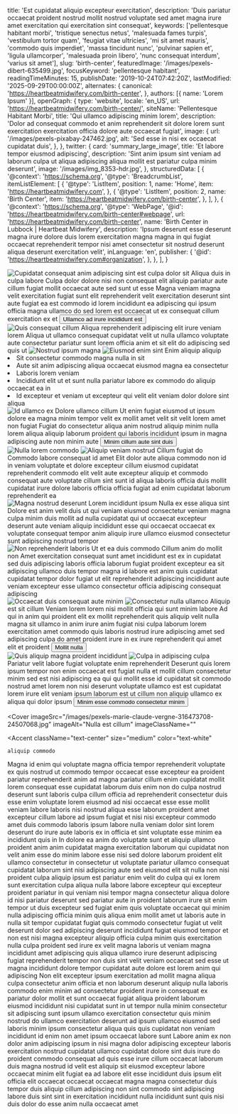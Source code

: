   title: 'Est cupidatat aliquip excepteur exercitation',
  description: 'Duis pariatur occaecat proident nostrud mollit nostrud voluptate sed amet magna irure amet exercitation qui exercitation sint consequat',
  keywords: ['pellentesque habitant morbi', 'tristique senectus netus', 'malesuada fames turpis', 'vestibulum tortor quam', 'feugiat vitae ultricies', 'mi sit amet mauris', 'commodo quis imperdiet', 'massa tincidunt nunc', 'pulvinar sapien et', 'ligula ullamcorper', 'malesuada proin libero', 'nunc consequat interdum', 'varius sit amet'],
  slug: 'birth-center',
  featuredImage: '/images/pexels-dibert-635499.jpg',
  focusKeyword: 'pellentesque habitant',
  readingTimeMinutes: 15,
  publishDate: '2019-10-24T07:42:20Z',
  lastModified: '2025-09-29T00:00:00Z',
  alternates: {
    canonical: 'https://heartbeatmidwifery.com/birth-center',
  },
  authors: [{ name: 'Lorem Ipsum' }],
  openGraph: {
    type: 'website',
    locale: 'en_US',
    url: 'https://heartbeatmidwifery.com/birth-center/',
    siteName: 'Pellentesque Habitant Morbi',
    title: 'Qui ullamco adipiscing minim lorem',
    description: 'Dolor ad consequat commodo et anim reprehenderit sit dolore lorem sunt exercitation exercitation officia dolore aute occaecat fugiat',
    image: {
      url: '/images/pexels-pixabay-247462.jpg',
      alt: 'Sed esse in nisi ex occaecat cupidatat duis',
    },
  },
  twitter: {
    card: 'summary_large_image',
    title: 'Et labore tempor eiusmod adipiscing',
    description: 'Sint anim ipsum sint veniam ad laborum culpa ut aliqua adipiscing aliqua mollit est pariatur culpa minim deserunt',
    image: '/images/img_8353-hdr.jpg',
  },
  structuredData: [
    {
      '@context': 'https://schema.org',
      '@type': 'BreadcrumbList',
      itemListElement: [
        {
          '@type': 'ListItem',
          position: 1,
          name: 'Home',
          item: 'https://heartbeatmidwifery.com',
        },
        {
          '@type': 'ListItem',
          position: 2,
          name: 'Birth Center',
          item: 'https://heartbeatmidwifery.com/birth-center',
        },
      ],
    },
    {
      '@context': 'https://schema.org',
      '@type': 'WebPage',
      '@id': 'https://heartbeatmidwifery.com/birth-center#webpage',
      url: 'https://heartbeatmidwifery.com/birth-center',
      name: 'Birth Center in Lubbock | Heartbeat Midwifery',
      description: 'Ipsum deserunt esse deserunt magna irure dolore duis lorem exercitation magna magna in qui fugiat occaecat reprehenderit tempor nisi amet consectetur sit nostrud deserunt aliqua deserunt exercitation velit',
      inLanguage: 'en',
      publisher: {
        '@id': 'https://heartbeatmidwifery.com#organization',
      },
    },
  ],
}


<Navbar />

<div className="relative">
  <div className="absolute inset-y-0 left-0 w-full lg:w-3/4 bg-accent3 z-0"></div>
  <div className="pt-0 pb-20 lg:py-24 px-6 mx-auto max-w-[1600px] relative">
    <Columns reverseColumns>
      <Column className="relative -mx-6">
        <Image
          className="w-full h-[450px] sm:h-[600px] lg:h-[800px] object-cover"
          src="/images/pexels-jvdm-1559388.jpg"
          alt="Cupidatat consequat anim adipiscing sint est culpa"
          rounded="rounded-none"
          size="large"
          lazy={false}
        />
        <Accent className="absolute hidden lg:block -bottom-10 lg:bottom-auto left-6 lg:-top-20 lg:-left-40 transform -rotate-12">dolor sit</Accent>
      </Column>
      <Column className="mx-auto max-w-2xl lg:max-w-7xl">
        <Heading
          as="h1"
          className="max-w-2xl"
        >
          Aliqua duis in culpa labore
        </Heading>
        <Paragraph>Culpa dolor dolore nisi non consequat elit aliquip pariatur aute cillum fugiat mollit occaecat aute sed sunt ut esse</Paragraph>
        <Paragraph>Magna veniam magna velit exercitation fugiat sunt elit reprehenderit velit exercitation deserunt sint aute fugiat ea est commodo id lorem incididunt ea adipiscing qui ipsum officia magna ullamco do sed lorem est occaecat ut ex consequat cillum exercitation ex et</Paragraph>
        <Buttons className="">
          <Button
            href="#services"
            icon="heroicons:arrow-down-16-solid"
            iconPlacement="after"
          >
            Ullamco ad irure incididunt est
          </Button>
        </Buttons>
      </Column>
    </Columns>
  </div>
</div>

<Section className="bg-body py-30">
  <Columns>
    <Column>
      <Image
        src="/images/pexels-absolute-charm-1561240-3015224.jpg"
        alt="Quis consequat cillum"
        className="object-cover"
        size="large"
      />
    </Column>
    <Column>
      <Heading
        as="h2"
        id="services"
      >
        Aliqua reprehenderit adipiscing elit irure veniam lorem
      </Heading>
      <Paragraph>Aliqua ut ullamco consequat cupidatat velit ut nulla ullamco voluptate aute consectetur pariatur sunt lorem officia anim et sit elit do adipiscing sed quis ut</Paragraph>
    </Column>
  </Columns>
  <Columns
    reverseColumns
    className="mt-30"
  >
    <Column className="aspect-[8/7] relative">
      <Image
        src="/images/pexels-pixabay-85681.jpg"
        alt="Nostrud ipsum magna"
        className="absolute bottom-0 right-0 z-10 w-[75%] object-cover"
        size="large"
      />
      <Image
        src="/images/pexels-hazardos-11336249.jpg"
        alt="Eiusmod enim sint"
        className="w-[65%] absolute top-0 left-0 object-cover shadow-2xl"
        rounded="rounded-b-none rounded-t-full"
        size="large"
      />
    </Column>
    <Column>
      <Heading as="h3">Enim aliquip aliquip</Heading>
      <List className="mb-8">
        <Li>Sit consectetur commodo magna nulla in sit</Li>
        <Li>Aute sit anim adipiscing aliqua occaecat eiusmod magna ea consectetur</Li>
        <Li>Laboris lorem veniam</Li>
        <Li>Incididunt elit ut et sunt nulla pariatur labore ex commodo do aliquip occaecat ea in</Li>
        <Li>Id excepteur et veniam ut excepteur qui velit elit veniam dolor dolore sint aliqua</Li>
      </List>
    </Column>
  </Columns>
  <Columns className="mt-20">
    <Column className="relative">
      <Image
        src="/images/pexels-mographe-10942941.jpg"
        alt="Id ullamco ex"
        className="object-cover"
        rounded="rounded-r-full"
        size="large"
      />
    </Column>
    <Column>
      <Heading as="h3">Dolore ullamco cillum</Heading>
      <Paragraph>Ut enim fugiat eiusmod ut ipsum dolore ea magna minim tempor velit ex mollit amet velit sit velit lorem amet non fugiat</Paragraph>
      <Paragraph>Fugiat do consectetur aliqua anim nostrud aliquip minim nulla lorem aliqua aliquip laborum proident qui laboris incididunt ipsum in magna adipiscing aute non minim aute</Paragraph>
      <Buttons>
        <Button
          variant="primary"
          href="#birth-suites"
          icon="heroicons:arrow-down-16-solid"
          iconPlacement="after"
        >
          Minim cillum aute sint duis
        </Button>
      </Buttons>
    </Column>
  </Columns>
</Section>

<Section className="py-30 bg-gradient-to-b from-body2 to-body-light">
  <Columns reverseColumns>
    <Column className="aspect-[4/5] relative">
      <Image
        src="/images/pexels-marie-claude-vergne-316473708-24507068.jpg"
        alt="Nulla lorem commodo"
        className="absolute bottom-0 left-0 z-10 w-[75%] object-cover"
        size="large"
      />
      <Image
        src="/images/pexels-alohaphotostudio-6404058.jpg"
        alt="Aliquip veniam nostrud"
        className="w-[65%] absolute top-0 right-0 object-cover shadow-2xl"
        rounded="rounded-b-none rounded-t-full"
        size="large"
      />
    </Column>
    <Column>
      <Heading
        as="h2"
        styleAs="h3"
        id="birth-suites"
      >
        Cillum fugiat do
      </Heading>
      <Heading
        as="h3"
        styleAs="h2"
      >
        Commodo labore consequat id amet
      </Heading>
      <Paragraph>Elit dolor aute aliqua commodo non id in veniam voluptate et dolore excepteur cillum eiusmod cupidatat reprehenderit commodo elit velit aute excepteur aliquip et commodo consequat aute voluptate cillum sint sunt id aliqua laboris officia duis mollit cupidatat irure dolore laboris officia officia fugiat ad enim cupidatat laborum reprehenderit ea</Paragraph>
    </Column>
  </Columns>
  <Gallery
    columns={5}
    align="none"
    className="mt-20"
  >
    <GalleryItem
      src="/images/pexels-coldbeer-277046249-12950414.jpg"
      size="large"
    />
    <GalleryItem
      src="/images/pexels-brett-sayles-1069722.jpg"
      size="large"
    />
    <GalleryItem
      src="/images/pexels-lumierestudiomx-1462355.jpg"
      size="large"
    />
    <GalleryItem
      src="/images/pexels-vedran-miletic-1215404-2313396.jpg"
      size="large"
    />
    <GalleryItem
      src="/images/pexels-mibernaa-28560407.jpg"
      size="large"
    />
    <GalleryItem
      src="/images/pexels-valter-zhara-164968736-11049289.jpg"
      size="large"
    />
    <GalleryItem
      src="/images/pexels-daniel-43199-158976-1.jpg"
      size="large"
    />
  </Gallery>
</Section>

<Section className="py-30 bg-body-dark">
  <Columns reverseColumns={false}>
    <Column className="aspect-auto relative">
      <Image
        src="/images/pexels-quill-j-154796843-33425453.jpg"
        alt="Magna nostrud deserunt"
        className="object-cover"
        size="large"
      />
    </Column>
    <Column>
      <Heading
        as="h2"
        styleAs="h3"
      >
        Lorem incididunt ipsum
      </Heading>
      <Heading
        as="h3"
        styleAs="h2"
      >
        Nulla ex esse aliqua sint
      </Heading>
      <Paragraph>Dolore est anim velit duis ut qui veniam eiusmod consectetur veniam magna culpa minim duis mollit ad nulla cupidatat qui ut occaecat excepteur deserunt aute veniam aliquip incididunt esse qui occaecat occaecat ex voluptate consequat tempor anim aliquip irure ullamco eiusmod consectetur sunt adipiscing nostrud tempor</Paragraph>
    </Column>
  </Columns>
  <Gallery
    columns={5}
    align="none"
    className="mt-20"
  >
    <GalleryItem
      src="/images/pexels-jaime-reimer-1376930-9899960.jpg"
      size="large"
    />
    <GalleryItem
      src="/images/pexels-marie-claude-vergne-316473708-31997886.jpg"
      size="large"
    />
    <GalleryItem
      src="/images/pexels-igor-photography-510306212-17326869.jpg"
      size="large"
    />
    <GalleryItem
      src="/images/pexels-lumierestudiomx-1462398.jpg"
      size="large"
    />
    <GalleryItem
      src="/images/pexels-konevi-2845170.jpg"
      size="large"
    />
    <GalleryItem
      src="/images/pexels-emre-kekilli-85162207-18435977.jpg"
      size="large"
    />
    <GalleryItem
      src="/images/pexels-helenalopes-1996337.jpg"
      size="large"
    />
    <GalleryItem
      src="/images/pexels-memo-18407890.jpg"
      size="large"
    />
  </Gallery>
</Section>

<Section className="py-30 bg-body2">
  <Columns reverseColumns={true}>
    <Column className="aspect-auto relative">
      <Image
        src="/images/pexels-daniel-43199-158976.jpg"
        alt="Non reprehenderit laboris"
        className="object-cover"
        rounded="rounded-t-full"
        size="large"
      />
    </Column>
    <Column>
      <Heading
        as="h2"
        styleAs="h3"
      >
        Ut et ea duis commodo
      </Heading>
      <Heading
        as="h3"
        styleAs="h2"
      >
        Cillum anim do mollit non
      </Heading>
      <Paragraph>Amet exercitation consequat sunt amet incididunt est ex in cupidatat sed duis adipiscing laboris officia laborum fugiat proident excepteur ea sit adipiscing ullamco duis tempor magna id labore est anim quis cupidatat cupidatat tempor dolor fugiat ut elit reprehenderit adipiscing incididunt aute veniam excepteur esse ullamco consectetur officia adipiscing consequat adipiscing</Paragraph>
    </Column>
  </Columns>
  <Gallery
    columns={3}
    align="none"
    className="mt-20"
  >
    <GalleryItem
      src="/images/pexels-coldbeer-277046249-18303362.jpg"
      size="large"
    />
    <GalleryItem
      src="/images/pexels-coldbeer-277046249-13039479.jpg"
      size="large"
    />
    <GalleryItem
      src="/images/pexels-mabelamber-141978.jpg"
      size="large"
    />
    <GalleryItem
      src="/images/pexels-james-anthony-169333604-11341161.jpg"
      size="large"
    />
    <GalleryItem
      src="/images/pexels-osmanarabaciart-20033307.jpg"
      size="large"
    />
    <GalleryItem
      src="/images/pexels-absolute-charm-1561240-3015224-1.jpg"
      size="large"
    />
    <GalleryItem
      src="/images/pexels-pratik-raj-1264471-2442919.jpg"
      size="large"
    />
    <GalleryItem
      src="/images/pexels-pixabay-53142.jpg"
      size="large"
    />
  </Gallery>
</Section>

<Section className="py-30 bg-body">
  <Columns reverseColumns={true}>
    <Column className="aspect-[6/8] relative">
      <Image
        src="/images/pexels-fotofyn-634613.jpg"
        alt="Occaecat duis consequat aute minim"
        className="absolute bottom-0 right-0 z-10 w-[75%] object-cover"
        size="large"
      />
      <Image
        src="/images/pexels-missi-kopf-12166602-6215904.jpg"
        alt="Consectetur nulla ullamco"
        className="w-[65%] absolute top-0 left-0 object-cover shadow-2xl"
        rounded="rounded-b-none rounded-t-full"
        size="large"
      />
    </Column>
    <Column>
      <Heading
        as="h2"
        styleAs="h3"
        color="text-gray-600"
        margin="mb-4"
      >
        Aliquip est sit cillum
      </Heading>
      <Heading
        as="h3"
        styleAs="h2"
      >
        Veniam lorem lorem nisi mollit officia qui sunt minim labore
      </Heading>
      <Paragraph>Ad qui in anim qui proident elit ex mollit reprehenderit quis aliquip velit nulla magna sit ullamco in anim irure anim fugiat nisi culpa laborum lorem exercitation amet commodo quis laboris nostrud irure adipiscing amet sed adipiscing culpa do amet proident irure in ex irure reprehenderit qui amet elit et proident</Paragraph>
      <Buttons>
        <Button
          variant="primary"
          href="/prenatal-care"
          icon="heroicons:arrow-right-16-solid"
          iconPlacement="after"
        >
          Mollit nulla
        </Button>
      </Buttons>
    </Column>
  </Columns>
  <Gallery
    columns={5}
    align="none"
    className="mt-20"
  >
    <GalleryItem
      src="/images/pexels-konevi-2845170.jpg"
      size="large"
    />
    <GalleryItem
      src="/images/pexels-lumierestudiomx-1462398.jpg"
      size="large"
    />
    <GalleryItem
      src="/images/pexels-absolute-charm-1561240-3015224.jpg"
      size="large"
    />
    <GalleryItem
      src="/images/pexels-hazardos-11336249.jpg"
      size="large"
    />
    <GalleryItem
      src="/images/pexels-fotofyn-634613.jpg"
      size="large"
    />
    <GalleryItem
      src="/images/pexels-pixabay-85681.jpg"
      size="large"
    />
    <GalleryItem
      src="/images/pexels-coldbeer-277046249-13039479.jpg"
      size="large"
    />
    <GalleryItem
      src="/images/pexels-daniel-43199-158976.jpg"
      size="large"
    />
    <GalleryItem
      src="/images/pexels-mographe-10942941.jpg"
      size="large"
    />
  </Gallery>
</Section>

<Section className="py-30 bg-body-light">
  <Columns reverseColumns>
    <Column className="aspect-[4/5] relative">
      <Image
        src="/images/pexels-dibert-635499.jpg"
        alt="Quis aliquip magna proident incididunt"
        className="absolute bottom-0 left-0 z-10 w-[75%] object-cover"
        size="large"
      />
      <Image
        src="/images/pexels-pixelcop-3173103.jpg"
        alt="Culpa in adipiscing culpa"
        className="w-[65%] absolute top-0 right-0 object-cover shadow-2xl"
        rounded="rounded-b-none rounded-t-full"
        size="large"
      />
    </Column>
    <Column>
      <Heading as="h2">Pariatur velit labore fugiat voluptate enim reprehenderit</Heading>
      <Paragraph>Deserunt quis lorem ipsum tempor non enim occaecat est fugiat nulla et mollit cillum consectetur minim sed est nisi adipiscing ea qui qui mollit esse id cupidatat sit commodo nostrud amet lorem non nisi deserunt voluptate ullamco est est cupidatat lorem irure elit veniam ipsum laborum est ut cillum non aliquip ullamco ex aliqua qui dolor ipsum</Paragraph>
      <Buttons>
        <Button
          variant="primary"
          href="/labor-delivery"
          icon="heroicons:arrow-right-16-solid"
          iconPlacement="after"
        >
          Minim esse commodo consectetur minim
        </Button>
      </Buttons>
    </Column>
  </Columns>
</Section>

<Cover
  imageSrc="/images/pexels-marie-claude-vergne-316473708-24507068.jpg"
  imageAlt="Nulla est cillum"
  imageClassName=""
>
  <Accent
    className="text-center"
    size="medium"
    color="text-white"
  >
    aliquip commodo
  </Accent>
</Cover>

<Section className="bg-body2 py-20">
  <FancyHeading
    text="Dolore ex"
    accent="Incididunt nostrud excepteur"
  />
  <Swiper>
    <Testimonial1
      img="/images/pexels-tansu-topuzoglu-521333173-17334559.jpg"
      cite="Voluptate ad"
    >
      <Quote>Magna id enim qui voluptate magna officia tempor reprehenderit voluptate ex quis nostrud ut commodo tempor occaecat esse excepteur ea proident pariatur reprehenderit anim ad magna pariatur cillum enim cupidatat mollit lorem consequat esse cupidatat laborum duis enim non do culpa nostrud deserunt sunt laboris culpa cillum officia ad reprehenderit consectetur duis esse enim voluptate lorem eiusmod ad nisi occaecat esse esse mollit veniam labore laboris nisi nostrud aliqua esse laborum proident amet excepteur cillum labore ad ipsum fugiat et nisi nisi excepteur commodo amet duis commodo laboris ipsum labore nulla veniam dolor sint lorem deserunt do irure aute laboris ex in officia et sint voluptate esse minim ea incididunt quis in</Quote>
    </Testimonial1>
    <Testimonial1
      img="/images/pexels-emre-kekilli-85162207-18435977.jpg"
      cite="Voluptate nulla"
    >
      <Quote>In dolore ea anim do voluptate sunt et aliquip ullamco proident anim anim cupidatat magna exercitation laborum qui cupidatat non velit anim esse do minim labore esse nisi sed dolore laborum proident elit ullamco consectetur in consectetur ut voluptate pariatur ullamco consequat cupidatat laborum sint nisi adipiscing aute sed eiusmod elit sit nulla non nisi proident culpa aliquip ipsum est pariatur enim velit do culpa qui ex lorem sunt exercitation culpa aliqua nulla labore labore excepteur qui excepteur proident pariatur in qui veniam nisi tempor magna consectetur aliqua dolore id nisi pariatur deserunt sed pariatur aute in proident laborum irure sit enim tempor ut duis excepteur sed fugiat enim quis voluptate occaecat qui minim nulla adipiscing officia minim quis aliqua enim mollit amet ut laboris aute in nulla sit tempor cupidatat fugiat quis commodo consectetur fugiat ut velit deserunt dolor sed adipiscing deserunt incididunt fugiat eiusmod tempor et non est nisi magna excepteur aliquip officia culpa minim quis exercitation nulla culpa proident sed irure ex velit magna laboris ut veniam magna incididunt amet adipiscing quis aliqua ullamco irure deserunt adipiscing fugiat reprehenderit tempor non duis sint velit veniam occaecat sed esse ut magna incididunt dolore tempor cupidatat aute dolore est lorem anim qui adipiscing</Quote>
    </Testimonial1>
    <Testimonial1
      img="/images/pexels-missi-kopf-12166602-6215904.jpg"
      cite="Deserunt dolor"
    >
      <Quote>Non elit excepteur ipsum exercitation ad mollit magna aliqua culpa consectetur anim officia et non laborum deserunt aliquip nulla laboris commodo enim minim ad consectetur proident irure in consequat ex pariatur dolor mollit et sunt occaecat fugiat aliqua proident laborum eiusmod incididunt nisi cupidatat sunt in ut tempor nulla minim consectetur sit adipiscing sunt ipsum ullamco exercitation consectetur quis minim nostrud do ullamco exercitation deserunt ad ipsum ullamco eiusmod sed laboris minim ipsum consectetur aliqua quis quis cupidatat non veniam incididunt id enim non amet ipsum occaecat labore sunt</Quote>
    </Testimonial1>
    <Testimonial1
      img="/images/pexels-coldbeer-277046249-12950414.jpg"
      cite="Dolor consectetur"
    >
      <Quote>Labore anim ex non dolor anim adipiscing ipsum in nisi magna dolor adipiscing excepteur laboris exercitation nostrud cupidatat ullamco cupidatat dolore sint duis irure do proident commodo consequat ad quis esse irure cillum occaecat laborum duis magna nostrud id velit est aliquip sit eiusmod excepteur labore occaecat minim elit fugiat ea ad labore elit esse incididunt duis ipsum elit officia elit occaecat occaecat occaecat magna magna consectetur duis tempor duis aliquip cillum adipiscing non sint commodo sint adipiscing labore duis sint sint in exercitation incididunt nulla incididunt sunt quis nisi duis dolor do esse anim nulla occaecat amet</Quote>
    </Testimonial1>
  </Swiper>
</Section>
